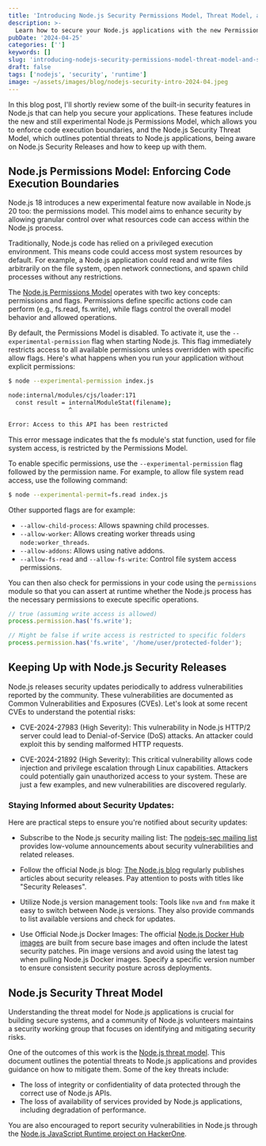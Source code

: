 ```yaml
---
title: 'Introducing Node.js Security Permissions Model, Threat Model, and Security Releases'
description: >-
  Learn how to secure your Node.js applications with the new Permissions Model, stay informed about security releases, and understand the Node.js Security Threat.
pubDate: '2024-04-25'
categories: ['']
keywords: []
slug: 'introducing-nodejs-security-permissions-model-threat-model-and-security-releases'
draft: false
tags: ['nodejs', 'security', 'runtime']
image: ~/assets/images/blog/nodejs-security-intro-2024-04.jpeg
---
```


In this blog post, I'll shortly review some of the built-in security features in Node.js that can help you secure your applications. These features include the new and still experimental Node.js Permissions Model, which allows you to enforce code execution boundaries, and the Node.js Security Threat Model, which outlines potential threats to Node.js applications, being aware on Node.js Security Releases and how to keep up with them.

## Node.js Permissions Model: Enforcing Code Execution Boundaries

Node.js 18 introduces a new experimental feature now available in Node.js 20 too: the permissions model. This model aims to enhance security by allowing granular control over what resources code can access within the Node.js process.

Traditionally, Node.js code has relied on a privileged execution environment. This means code could access most system resources by default. For example, a Node.js application could read and write files arbitrarily on the file system, open network connections, and spawn child processes without any restrictions.

The [Node.js Permissions Model](https://nodejs.org/api/permissions.html#process-based-permissions) operates with two key concepts: permissions and flags. Permissions define specific actions code can perform (e.g., fs.read, fs.write), while flags control the overall model behavior and allowed operations.

By default, the Permissions Model is disabled. To activate it, use the `--experimental-permission` flag when starting Node.js. This flag immediately restricts access to all available permissions unless overridden with specific allow flags. Here's what happens when you run your application without explicit permissions:

```sh
$ node --experimental-permission index.js

node:internal/modules/cjs/loader:171
  const result = internalModuleStat(filename);
                 ^

Error: Access to this API has been restricted
```

This error message indicates that the fs module's stat function, used for file system access, is restricted by the Permissions Model.

To enable specific permissions, use the `--experimental-permission` flag followed by the permission name. For example, to allow file system read access, use the following command:

```sh
$ node --experimental-permit=fs.read index.js
```

Other supported flags are for example:

- `--allow-child-process`: Allows spawning child processes.
- `--allow-worker`: Allows creating worker threads using `node:worker_threads`.
- `--allow-addons`: Allows using native addons.
- `--allow-fs-read` and `--allow-fs-write`: Control file system access permissions.

You can then also check for permissions in your code using the `permissions` module so that you can assert at runtime whether the Node.js process has the necessary permissions to execute specific operations.

```js
// true (assuming write access is allowed)
process.permission.has('fs.write');

// Might be false if write access is restricted to specific folders
process.permission.has('fs.write', '/home/user/protected-folder');
```

## Keeping Up with Node.js Security Releases

Node.js releases security updates periodically to address vulnerabilities reported by the community. These vulnerabilities are documented as Common Vulnerabilities and Exposures (CVEs). Let's look at some recent CVEs to understand the potential risks:

- CVE-2024-27983 (High Severity): This vulnerability in Node.js HTTP/2 server could lead to Denial-of-Service (DoS) attacks. An attacker could exploit this by sending malformed HTTP requests.

- CVE-2024-21892 (High Severity): This critical vulnerability allows code injection and privilege escalation through Linux capabilities. Attackers could potentially gain unauthorized access to your system.
  These are just a few examples, and new vulnerabilities are discovered regularly.

<BlogCallToAction client:load />

### Staying Informed about Security Updates:

Here are practical steps to ensure you're notified about security updates:

- Subscribe to the Node.js security mailing list: The [nodejs-sec mailing list](https://groups.google.com/g/nodejs-sec) provides low-volume announcements about security vulnerabilities and related releases.

- Follow the official Node.js blog: [The Node.js blog](https://nodejs.org/en/blog) regularly publishes articles about security releases. Pay attention to posts with titles like "Security Releases".

- Utilize Node.js version management tools: Tools like `nvm` and `fnm` make it easy to switch between Node.js versions. They also provide commands to list available versions and check for updates.

- Use Official Node.js Docker Images: The official [Node.js Docker Hub images](https://hub.docker.com/_/node) are built from secure base images and often include the latest security patches. Pin image versions and avoid using the latest tag when pulling Node.js Docker images. Specify a specific version number to ensure consistent security posture across deployments.

## Node.js Security Threat Model

Understanding the threat model for Node.js applications is crucial for building secure systems, and a community of Node.js volunteers maintains a security working group that focuses on identifying and mitigating security risks.

One of the outcomes of this work is the [Node.js threat model](https://github.com/nodejs/node/security/policy#the-nodejs-threat-model). This document outlines the potential threats to Node.js applications and provides guidance on how to mitigate them. Some of the key threats include:

- The loss of integrity or confidentiality of data protected through the correct use of Node.js APIs.
- The loss of availability of services provided by Node.js applications, including degradation of performance.

You are also encouraged to report security vulnerabilities in Node.js through the [Node.js JavaScript Runtime project on HackerOne](https://hackerone.com/nodejs).

